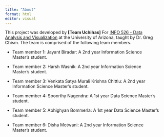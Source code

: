 ```yaml
---
title: "About"
format: html
editor: visual
---
```


This project was developed by **\[Team Uchihas\]** For [INFO 526 - Data Analysis and Visualization](https://datavizaz.org/) at the University of Arizona, taught by Dr. Greg Chism. The team is comprised of the following team members.

-   Team member 1: Jayant Biradar: A 2nd year Information Science Master's student.

-   Team member 2: Harsh Wasnik: A 2nd year Information Science Master's student.

-   Team member 3: Venkata Satya Murali Krishna Chittlu: A 2nd year Information Science Master's student.

-   Team member 4: Spoorthy Nagendra: A 1st year Data Science Master's student.

-   Team member 5: Abhighyan Bommerla: A 1st year Data Science Master's student.

-   Team member 6: Disha Motwani: A 2nd year Information Science Master's student.
